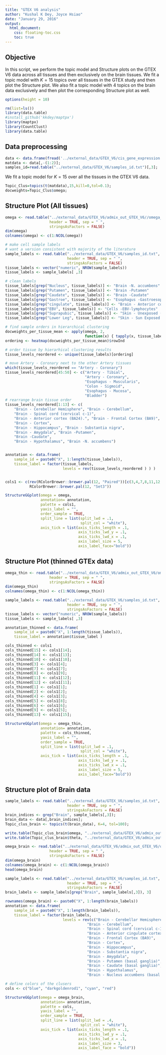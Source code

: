 ```yaml
---
title: "GTEX V6 analysis"
author: "Kushal K Dey, Joyce Hsiao"
date: "January 29, 2016"
output: 
  html_document:
    css: floating-toc.css
    toc: true
---
```


## Objective

In this script, we perform the topic model and Structure plots on the GTEX V6 data across all tissues and then exclusively on the brain tissues. We fit a topic model with $K=15$ topics over all tissues in the GTEX study and then plot the Structure plot. We also fit a topic model with $4$ topics on the brain data exclusively and then plot the corresponding Structure plot as well. 

```r
options(height = 10)
```

```r
rm(list=ls())
library(data.table)
#install_github('kkdey/maptpx') 
library(maptpx)
library(CountClust)
library(data.table)

```

## Data preprocessing 

```r
data <- data.frame(fread('../external_data/GTEX_V6/cis_gene_expression.txt'));
matdata <- data[,-(1:2)];
samples_id=read.table("../external_data/GTEX_V6/samples_id.txt")[,3];
```

We fit a topic model for $K=15$ over all the tissues in the GTEX V6 data.

```r
Topic_Clus=topics(t(matdata),15,kill=0,tol=0.1);
docweights=Topic_Clus$omega;
```

## Structure Plot (All tissues)

```r
omega <- read.table("../external_data/GTEX_V6/admix_out_GTEX_V6//omega_cis_genes_0_1_2.txt",
                    header = TRUE, sep = " ",
                    stringsAsFactors = FALSE)
dim(omega)
colnames(omega) <- c(1:NCOL(omega))

# make cell sample labels
# want a version consistent with majority of the literature
sample_labels <- read.table("../external_data/GTEX_V6/samples_id.txt",
                            header = TRUE, sep = " ",
                            stringsAsFactors = FALSE)
tissue_labels <- vector("numeric", NROW(sample_labels))
tissue_labels <- sample_labels[ ,3]

# clean labels
tissue_labels[grep("Nucleus", tissue_labels)] <- "Brain -N. accumbens"
tissue_labels[grep("Putamen", tissue_labels)] <- "Brain -Putamen"
tissue_labels[grep("Caudate", tissue_labels)] <- "Brain -Caudate"
tissue_labels[grep("Gastroe", tissue_labels)] <- "Esophagus -Gastroesophageal Jn."
tissue_labels[grep("cingulate", tissue_labels)] <- "Brain - Anterior cortex (BA24)."
tissue_labels[grep("EBV", tissue_labels)] <- "Cells -EBV-lymphocytes"
tissue_labels[grep("Suprapubic", tissue_labels)] <- "Skin - Unexposed (Suprapubic)"
tissue_labels[grep("Lower Leg", tissue_labels)] <- "Skin - Sun Exposed (Lower Leg)"

# find sample orders in hierarchical clustering
docweights_per_tissue_mean <- apply(omega, 2,
                                    function(x) { tapply(x, tissue_labels, mean) })
ordering <- heatmap(docweights_per_tissue_mean)$rowInd

# order tissue by hierarhical clustering results
tissue_levels_reordered <- unique(tissue_labels)[ordering]

# move Artery - Coronary next to the other Artery tissues
which(tissue_levels_reordered == "Artery - Coronary")
tissue_levels_reordered[45:50] <- c("Artery - Tibial",
                                    "Artery - Coronary",
                                    "Esophagus - Muscularis",
                                    "Colon - Sigmoid",
                                    "Esophagus - Mucosa",
                                    "Bladder")
# rearrange brain tissue order
tissue_levels_reordered[1:13] <- c(
    "Brain - Cerebellar Hemisphere", "Brain - Cerebellum",
    "Brain - Spinal cord (cervical c-1)",
    "Brain - Anterior cortex (BA24).", "Brain - Frontal Cortex (BA9)",
    "Brain - Cortex",
    "Brain - Hippocampus", "Brain - Substantia nigra",
    "Brain - Amygdala", "Brain -Putamen",
    "Brain -Caudate",
    "Brain - Hypothalamus", "Brain -N. accumbens")


annotation <- data.frame(
    sample_id = paste0("X", 1:length(tissue_labels)),
    tissue_label = factor(tissue_labels,
                          levels = rev(tissue_levels_reordered ) ) )


cols1 <- c(rev(RColorBrewer::brewer.pal(12, "Paired"))[c(3,4,7,8,11,12,5,6,9,10)],
           RColorBrewer::brewer.pal(12, "Set3"))
```

```r
StructureGGplot(omega = omega,
                annotation= annotation,
                palette = cols1,
                yaxis_label = "",
                order_sample = TRUE,
                split_line = list(split_lwd = .1,
                                  split_col = "white"),
                axis_tick = list(axis_ticks_length = .1,
                                 axis_ticks_lwd_y = .1,
                                 axis_ticks_lwd_x = .1,
                                 axis_label_size = 5,
                                 axis_label_face="bold"))

```

## Structure Plot (thinned GTEx data)

```r
omega_thin <- read.table("../external_data/GTEX_V6/admix_out_GTEX_V6/omega_cis_genes_0_0001.txt",
                    header = TRUE, sep = " ",
                    stringsAsFactors = FALSE)
dim(omega_thin)
colnames(omega_thin) <- c(1:NCOL(omega_thin))

sample_labels <- read.table("../external_data/GTEX_V6/samples_id.txt",
                            header = TRUE, sep = " ",
                            stringsAsFactors = FALSE)
tissue_labels <- vector("numeric", NROW(sample_labels))
tissue_labels <- sample_labels[ ,3]

annotation_thinned <- data.frame(
    sample_id = paste0("X", 1:length(tissue_labels)),
    tissue_label = annotation$tissue_label )

cols_thinned <- cols1
cols_thinned[15] <- cols1[14];
cols_thinned[14] <- cols1[13];
cols_thinned[10] <- cols1[10];
cols_thinned[3] <- cols1[4];
cols_thinned[7] <- cols1[7];
cols_thinned[8] <- cols1[9];
cols_thinned[11] <- cols1[12];
cols_thinned[12] <- cols1[11];
cols_thinned[1] <- cols1[1];
cols_thinned[2] <- cols1[2];
cols_thinned[4] <- cols1[3];
cols_thinned[5] <- cols1[8];
cols_thinned[6] <- cols1[6];
cols_thinned[9] <- cols1[5];
cols_thinned[13] <- cols1[15];
```

```r
StructureGGplot(omega = omega_thin,
                annotation= annotation,
                palette = cols_thinned,
                yaxis_label = "",
                order_sample = TRUE,
                split_line = list(split_lwd = .1,
                                  split_col = "white"),
                axis_tick = list(axis_ticks_length = .1,
                                 axis_ticks_lwd_y = .1,
                                 axis_ticks_lwd_x = .1,
                                 axis_label_size = 5,
                                 axis_label_face="bold"))

```

## Structure plot of Brain data 

```r
sample_labels <- read.table("../external_data/GTEX_V6/samples_id.txt",
                            header = TRUE, sep = " ",
                            stringsAsFactors = FALSE)
brain_indices <- grep("Brain", sample_labels[,3]);
brain_data <- data[,brain_indices];
Topic_clus_brain <- topics(t(brain_data), K=4, tol=100);

write.table(Topic_clus_brain$omega, "../external_data/GTEX_V6/admix_out_GTEX_V6/omega_cis_genes_brain_2.txt")
write.table(Topic_clus_brain$theta, "../external_data/GTEX_V6/admix_out_GTEX_V6/theta_cis_genes_brain_2.txt")

```


```r
omega_brain <- read.table("../external_data/GTEX_V6/admix_out_GTEX_V6/omega_cis_genes_brain_2.txt",
                    header = TRUE, sep = " ",
                    stringsAsFactors = FALSE)
dim(omega_brain)
colnames(omega_brain) <- c(1:NCOL(omega_brain))
head(omega_brain)

sample_labels <- read.table("../external_data/GTEX_V6/samples_id.txt",
                            header = TRUE, sep = " ",
                            stringsAsFactors = FALSE)
brain_labels <- sample_labels[grep("Brain", sample_labels[,3]), 3]

rownames(omega_brain) <- paste0("X", 1:length(brain_labels))
annotation <- data.frame(
    sample_id = paste0("X", 1:length(brain_labels)),
    tissue_label = factor(brain_labels,
                          levels = rev(c("Brain - Cerebellar Hemisphere",
                                     "Brain - Cerebellum",
                                     "Brain - Spinal cord (cervical c-1)",
                                     "Brain - Anterior cingulate cortex (BA24)",
                                     "Brain - Frontal Cortex (BA9)",
                                     "Brain - Cortex",
                                     "Brain - Hippocampus",
                                     "Brain - Substantia nigra",
                                     "Brain - Amygdala",
                                     "Brain - Putamen (basal ganglia)",
                                     "Brain - Caudate (basal ganglia)",
                                     "Brain - Hypothalamus",
                                     "Brain - Nucleus accumbens (basal ganglia)") ) ) )

# define colors of the clusers
cols <- c("blue", "darkgoldenrod1", "cyan", "red")
```

```r

StructureGGplot(omega = omega_brain,
                annotation= annotation,
                palette = cols,
                yaxis_label = "",
                order_sample = TRUE,
                split_line = list(split_lwd = .4,
                                  split_col = "white"),
                axis_tick = list(axis_ticks_length = .1,
                                 axis_ticks_lwd_y = .1,
                                 axis_ticks_lwd_x = .1,
                                 axis_label_size = 3,
                                 axis_label_face = "bold"))
```

